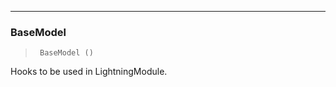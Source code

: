 ------------------------------------------------------------------------

### BaseModel

> ``` text
>  BaseModel ()
> ```

Hooks to be used in LightningModule.

